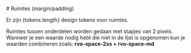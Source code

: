 <!--
@license EUPL-1.2
Copyright (c) 2021 Community for NL Design System
-->



<Meta title="Algemeen/Design Tokens/Ruimtes" />

<Description># Ruimtes (margin/padding)</Description>

<p>Er zijn {tokens.length} design tokens voor ruimtes. </p>
<p>
  Ruimtes tussen onderdelen worden gedaan met stapjes van 2 pixels. <br />
  Wanneer je een waarde nodig hebt die niet in de lijst is opgenomen kun je waarden combineren zoals: <strong>
    rvo-space-2xs + rvo-space-md
  </strong>
</p>

<SizeDesignTokens tokens={tokens} />
